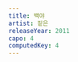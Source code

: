 ```yaml
---
title: 백야
artist: 짙은
releaseYear: 2011
capo: 4
computedKey: 4
---
```


<ScoreWrapper>
  <ScorePhrase
    phrase={{
      lyrics: '너와 내가 떠난 이 알 수 없는 여행',
      chordList: [
        { name: 'G', position: 0 },
        { name: 'A', position: 6 },
        { name: 'C', position: 11 },
        { name: 'G', position: 18 },
      ],
    }}
  />
  <ScorePhrase
    phrase={{
      lyrics: '너를 바라보다 잠이 들었는데',
      chordList: [
        { name: 'Em', position: 0 },
        { name: 'A', position: 5 },
        { name: 'C', position: 9 },
        { name: 'D7', position: 14 },
      ],
    }}
  />
  <ScorePhrase
    phrase={{
      lyrics: '밤이 찾아와도 어둠이 내리지 않는',
      chordList: [
        { name: 'G', position: 0 },
        { name: 'A', position: 5 },
        { name: 'C', position: 9 },
        { name: 'G', position: 14 },
      ],
    }}
  />
  <ScorePhrase
    phrase={{
      lyrics: '이 꿈같은 곳으로 날 데려 온 거야',
      chordList: [
        { name: 'Em', position: 2 },
        { name: 'A', position: 7 },
        { name: 'C', position: 12 },
        { name: 'D7', position: 15 },
        { name: 'G', position: 18 },
      ],
    }}
  />
  <ScorePhrase
    phrase={{
      lyrics: '빛나는 하늘과 떨리는 두 손과',
      chordList: [
        { name: 'C', position: 1 },
        { name: 'D7', position: 4 },
        { name: 'Em', position: 6 },
        { name: 'G', position: 9 },
        { name: 'D', position: 15 },
      ],
    }}
  />
  <ScorePhrase
    phrase={{
      lyrics: '나를 바라보는 너의 그 깊은 미소가',
      chordList: [
        { name: 'C', position: 0 },
        { name: 'G', position: 5 },
        { name: 'Em', position: 13 },
        { name: 'D', position: 18 },
      ],
    }}
  />
  <ScorePhrase
    phrase={{
      lyrics: '난 울지 않을래 피하지 않을래',
      chordList: [
        { name: 'C', position: 2 },
        { name: 'D7', position: 5 },
        { name: 'G', position: 7 },
        { name: 'Em', position: 10 },
        { name: 'D', position: 15 },
      ],
    }}
  />
  <ScorePhrase
    phrase={{
      lyrics: '어둠 속의 빛으로 넌 내게 머물러',
      chordList: [
        { name: 'C', position: 0 },
        { name: 'Em', position: 6 },
        { name: 'C', position: 12 },
        { name: 'D7', position: 15 },
        { name: 'G', position: 17 },
      ],
    }}
  />
  <ScorePhrase
    phrase={{
      lyrics: '날아가는 새들 길을 묻는 사람들',
      chordList: [
        { name: 'G', position: 0 },
        { name: 'A', position: 5 },
        { name: 'C', position: 8 },
        { name: 'G', position: 14 },
      ],
    }}
  />
  <ScorePhrase
    phrase={{
      lyrics: '모든 것이 아직 잠들지 않았네',
      chordList: [
        { name: 'Em', position: 0 },
        { name: 'A', position: 6 },
        { name: 'C', position: 10 },
        { name: 'D7', position: 15 },
      ],
    }}
  />
  <ScorePhrase
    phrase={{
      lyrics: '어둠 속에 묻혀있던 빛나던 이 땅 모두가',
      chordList: [
        { name: 'G', position: 0 },
        { name: 'A', position: 7 },
        { name: 'C', position: 12 },
        { name: 'G', position: 19 },
      ],
    }}
  />
  <ScorePhrase
    phrase={{
      lyrics: '꿈같은 세계로 빛을 내고 있구나',
      chordList: [
        { name: 'Em', position: 0 },
        { name: 'A', position: 5 },
        { name: 'C', position: 11 },
        { name: 'D7', position: 14 },
        { name: 'G', position: 16 },
      ],
    }}
  />
  <ScorePhrase
    phrase={{
      lyrics: '빛나는 하늘과 떨리는 두 손과',
      chordList: [
        { name: 'C', position: 1 },
        { name: 'D7', position: 4 },
        { name: 'Em', position: 6 },
        { name: 'G', position: 9 },
        { name: 'D', position: 15 },
      ],
    }}
  />
  <ScorePhrase
    phrase={{
      lyrics: '나를 바라보는 너의 그 깊은 미소가',
      chordList: [
        { name: 'C', position: 0 },
        { name: 'G', position: 5 },
        { name: 'Em', position: 13 },
        { name: 'D', position: 18 },
      ],
    }}
  />
  <ScorePhrase
    phrase={{
      lyrics: '난 울지 않을래 피하지 않을래',
      chordList: [
        { name: 'C', position: 2 },
        { name: 'D7', position: 5 },
        { name: 'G', position: 7 },
        { name: 'Em', position: 10 },
        { name: 'D', position: 15 },
      ],
    }}
  />
  <ScorePhrase
    phrase={{
      lyrics: '어둠 속의 빛으로 넌 내게 머물러',
      chordList: [
        { name: 'C', position: 0 },
        { name: 'Em', position: 6 },
        { name: 'C', position: 12 },
        { name: 'D7', position: 15 },
        { name: 'G', position: 17 },
      ],
    }}
  />
  <ScorePhrase
    phrase={{
      lyrics: '오 오 오 - 그대는 보리',
      chordList: [
        { name: 'G', position: 0 },
        { name: 'C', position: 11 },
        { name: 'G', position: 13 },
      ],
    }}
  />
  <ScorePhrase
    phrase={{
      lyrics: '아 아 아 - 우리는 만나리',
      chordList: [
        { name: 'Am', position: 0 },
        { name: 'D', position: 10 },
      ],
    }}
  />
  <ScorePhrase
    phrase={{
      lyrics: '오 오 오 - 지지 않으리 오 오 오 - 오',
      chordList: [
        { name: 'F', position: 0 },
        { name: 'Em', position: 11 },
        { name: 'D', position: 15 },
        { name: 'D7', position: 23 },
      ],
    }}
  />
  <ScorePhrase
    phrase={{
      lyrics: '날아가는 새들 길을 묻는 사람들',
      chordList: [
        { name: 'G', position: 0 },
        { name: 'A', position: 5 },
        { name: 'C', position: 8 },
        { name: 'G', position: 14 },
      ],
    }}
  />
  <ScorePhrase
    phrase={{
      lyrics: '모든 것이 아직 잠들지 않았네',
      chordList: [
        { name: 'Em', position: 0 },
        { name: 'A', position: 6 },
        { name: 'C', position: 10 },
        { name: 'D7', position: 15 },
      ],
    }}
  />
  <ScorePhrase
    phrase={{
      lyrics: '어둠 속에 묻혀있던 빛나던 이 땅 모두가',
      chordList: [
        { name: 'G', position: 0 },
        { name: 'A', position: 7 },
        { name: 'C', position: 12 },
        { name: 'G', position: 19 },
      ],
    }}
  />
  <ScorePhrase
    phrase={{
      lyrics: '꿈같은 세계로 빛을 내고 있구나',
      chordList: [
        { name: 'Em', position: 0 },
        { name: 'A', position: 5 },
        { name: 'C', position: 11 },
        { name: 'D7', position: 14 },
        { name: 'G', position: 16 },
      ],
    }}
  />
  <ScorePhrase
    phrase={{
      lyrics: '빛나는 하늘과 떨리는 두 손과',
      chordList: [
        { name: 'C', position: 1 },
        { name: 'D7', position: 4 },
        { name: 'Em', position: 6 },
        { name: 'G', position: 9 },
        { name: 'D', position: 15 },
      ],
    }}
  />
  <ScorePhrase
    phrase={{
      lyrics: '나를 바라보는 너의 그 깊은 미소가',
      chordList: [
        { name: 'C', position: 0 },
        { name: 'G', position: 5 },
        { name: 'Em', position: 13 },
        { name: 'D', position: 18 },
      ],
    }}
  />
  <ScorePhrase
    phrase={{
      lyrics: '난 울지 않을래 피하지 않을래',
      chordList: [
        { name: 'C', position: 2 },
        { name: 'D7', position: 5 },
        { name: 'G', position: 7 },
        { name: 'Em', position: 10 },
        { name: 'D', position: 15 },
      ],
    }}
  />
  <ScorePhrase
    phrase={{
      lyrics: '어둠 속의 빛으로 넌 내게 머물러',
      chordList: [
        { name: 'C', position: 0 },
        { name: 'Em', position: 6 },
        { name: 'C', position: 12 },
        { name: 'D7', position: 15 },
        { name: 'G', position: 17 },
      ],
    }}
  />
</ScoreWrapper>
